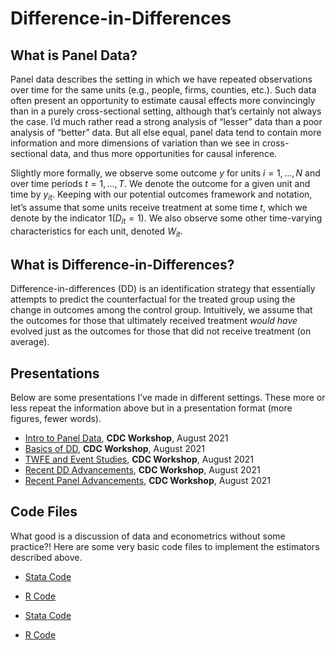 # Difference-in-Differences

## What is Panel Data?

Panel data describes the setting in which we have repeated observations over time for the same units (e.g., people, firms, counties, etc.). Such data often present an opportunity to estimate causal effects more convincingly than in a purely cross-sectional setting, although that's certainly not always the case. I'd much rather read a strong analysis of "lesser" data than a poor analysis of "better" data. But all else equal, panel data tend to contain more information and more dimensions of variation than we see in cross-sectional data, and thus more opportunities for causal inference.

Slightly more formally, we observe some outcome $y$ for units $i=1,...,N$ and over time periods $t=1,...,T$. We denote the outcome for a given unit and time by $y_{it}$. Keeping with our potential outcomes framework and notation, let's assume that some units receive treatment at some time $t$, which we denote by the indicator $1(D_{it}=1)$. We also observe some other time-varying characteristics for each unit, denoted $W_{it}$. 


## What is Difference-in-Differences?

Difference-in-differences (DD) is an identification strategy that essentially attempts to predict the counterfactual for the treated group using the change in outcomes among the control group. Intuitively, we assume that the outcomes for those that ultimately received treatment *would have* evolved just as the outcomes for those that did not receive treatment (on average).




## Presentations {.tabset}
Below are some presentations I've made in different settings. These more or less repeat the information above but in a presentation format (more figures, fewer words). 

- [Intro to Panel Data](https://imccart.github.io/empirical-methods-extras/difference-in-differences/slides/intro-cdc202108.html), **CDC Workshop**, August 2021
- [Basics of DD](https://imccart.github.io/empirical-methods-extras/difference-in-differences/slides/did-cdc202108.html), **CDC Workshop**, August 2021
- [TWFE and Event Studies](https://imccart.github.io/empirical-methods-extras/difference-in-differences/slides/twfe-cdc202108.html), **CDC Workshop**, August 2021
- [Recent DD Advancements](https://imccart.github.io/empirical-methods-extras/difference-in-differences/slides/newdd-cdc202108.html), **CDC Workshop**, August 2021
- [Recent Panel Advancements](https://imccart.github.io/empirical-methods-extras/difference-in-differences/slides/newpanel-cdc202108.html), **CDC Workshop**, August 2021


## Code Files
What good is a discussion of data and econometrics without some practice?! Here are some very basic code files to implement the estimators described above.


- [Stata Code](code/Stata-panel.do)
- [R Code](code/R-panel.R)

- [Stata Code](code/Stata-did.do)
- [R Code](code/R-did.R)


